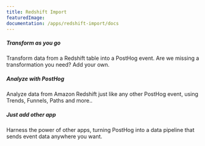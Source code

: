 ```yaml
---
title: Redshift Import
featuredImage: 
documentation: /apps/redshift-import/docs
---
```


<Section
    divider={false}
    title="Pull data from Amazon Redshift into PostHog as events, enabling detailed analysis of any metric."
    size="full"
    cols={3}
>
    <div>
        <h5>Transform as you go</h5>
        <p>Transform data from a Redshift table into a PostHog event. Are we missing a transformation you need? Add your own.</p>
    </div>
    <div>
        <h5>Analyze with PostHog</h5>
        <p>Analyze data from Amazon Redshift just like any other PostHog event, using Trends, Funnels, Paths and more..</p>
    </div>
        <div>
        <h5>Just add other app</h5>
        <p>Harness the power of other apps, turning PostHog into a data pipeline that sends event data anywhere you want.</p>
    </div>
</Section>

<TutorialsSlider topic="redshift-import" />

<Documentation />
